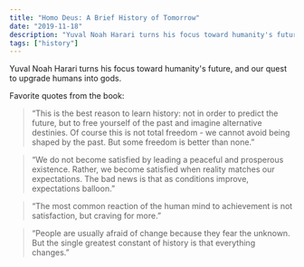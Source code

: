 ```yaml
---
title: "Homo Deus: A Brief History of Tomorrow"
date: "2019-11-18"
description: "Yuval Noah Harari turns his focus toward humanity's future, and our quest to upgrade humans into gods."
tags: ["history"]
---
```


Yuval Noah Harari turns his focus toward humanity's future, and our quest to upgrade humans into gods.

Favorite quotes from the book:

> “This is the best reason to learn history: not in order to predict the future, but to free yourself of the past and imagine alternative destinies. Of course this is not total freedom - we cannot avoid being shaped by the past. But some freedom is better than none.”

> “We do not become satisfied by leading a peaceful and prosperous existence. Rather, we become satisfied when reality matches our expectations. The bad news is that as conditions improve, expectations balloon.”

> “The most common reaction of the human mind to achievement is not satisfaction, but craving for more.”

> “People are usually afraid of change because they fear the unknown. But the single greatest constant of history is that everything changes.”
